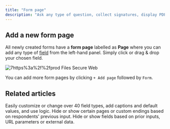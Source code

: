 ```yaml
---
title: "Form page"
description: "Ask any type of question, collect signatures, display PDFs, and more through this most commonly used page type."
---
```


## Add a new form page

All newly created forms have a **form page** labelled as **Page** where you can add any type of [field](https://www.notion.so/Field-types-1aa7ec8c6ad941c782be2af823ab3459?pvs=21) from the left-hand panel. Simply click or drag & drop your chosen field.

![7https%3a%2f%2fprod Files Secure Web](/images/7https%3A%2F%2Fprod-files-secure.webp)

You can add more form pages by clicking `+ Add page` followed by `Form`.

## **Related articles**

<CardGroup cols={3}>
  <Card title="Field types" icon="question" iconType="regular" color="#FFC738">
    Easily customize or change over 40 field types, add captions and default values, and use logic.
  </Card>
  <Card title="Page logic" icon="diagram-project" iconType="regular" color="#FFC738">
    Hide or show certain pages or custom endings based on respondents' previous input.
  </Card>
  <Card title="Hide fields" icon="eye-slash" iconType="regular" color="#FFC738">
    Hide or show fields based on prior inputs, URL parameters or external data.
  </Card>
</CardGroup>